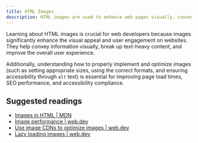 ```yaml
---
title: HTML Images
description: HTML images are used to enhance web pages visually, convey information, and support content, enabling a more engaging and intuitive user experience.
---
```


Learning about HTML images is crucial for web developers because images significantly enhance the visual appeal and user engagement on websites. They help convey information visually, break up text-heavy content, and improve the overall user experience.

Additionally, understanding how to properly implement and optimize images (such as setting appropriate sizes, using the correct formats, and ensuring accessibility through `alt` text) is essential for improving page load times, SEO performance, and accessibility compliance.

## Suggested readings

- [Images in HTML | MDN](https://developer.mozilla.org/en-US/docs/Learn/HTML/Multimedia_and_embedding/Images_in_HTML)
- [Image performance | web.dev](https://web.dev/learn/performance/image-performance)
- [Use image CDNs to optimize images | web.dev](https://web.dev/articles/image-cdns)
- [Lazy loading images | web.dev](https://web.dev/articles/lazy-loading-images)

